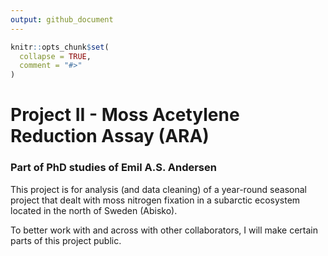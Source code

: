 ```yaml
---
output: github_document
---
```


<!-- README.md is generated from README.Rmd. Please edit that file -->

```r
knitr::opts_chunk$set(
  collapse = TRUE,
  comment = "#>"
)
```

# Project II - Moss Acetylene Reduction Assay (ARA)
### Part of PhD studies of Emil A.S. Andersen

<!-- badges: start -->
<!-- badges: end -->

This project is for analysis (and data cleaning) of a year-round seasonal project that dealt with moss nitrogen fixation in a subarctic ecosystem located in the north of Sweden (Abisko).

To better work with and across with other collaborators, I will make certain parts of this project public.